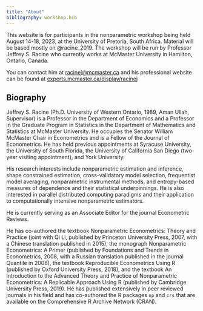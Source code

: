 ```yaml
---
title: "About"
bibliography: workshop.bib
---
```


This website is for participants in the nonparametric workshop being held August 14-18, 2023, at the University of Pretoria, South Africa. Material will be based mostly on @racine_2019. The workshop will be run by Professor Jeffrey S. Racine who currently works at McMaster University in Hamilton, Ontario, Canada.

You can contact him at <a href="mailto:racinej@mcmaster.ca">racinej\@mcmaster.ca</a> and his professional website can be found at <a href="https://experts.mcmaster.ca/display/racinej">experts.mcmaster.ca/display/racinej</a>

## Biography

Jeffrey S. Racine (Ph.D. University of Western Ontario, 1989, Aman Ullah, Supervisor) is a Professor in the Department of Economics and a Professor in the Graduate Program in Statistics in the Department of Mathematics and Statistics at McMaster University. He occupies the Senator William McMaster Chair in Econometrics and is a Fellow of the Journal of Econometrics. He has held previous appointments at Syracuse University, the University of South Florida, the University of California San Diego (two-year visiting appointment), and York University.

His research interests include nonparametric estimation and inference, shape constrained estimation, cross-validatory model selection, frequentist model averaging, nonparametric instrumental methods, and entropy-based measures of dependence and their statistical underpinnings. He is also interested in parallel distributed computing paradigms and their application to computationally intensive nonparametric estimators.

He is currently serving as an Associate Editor for the journal Econometric Reviews.

He has co-authored the textbook Nonparametric Econometrics: Theory and Practice (joint with Qi Li, published by Princeton University Press, 2007, with a Chinese translation published in 2015), the monograph Nonparametric Econometrics: A Primer (published by Foundations and Trends in Econometrics, 2008, with a Russian translation published in the journal Quantile in 2008), the textbook Reproducible Econometrics Using R (published by Oxford University Press, 2018), and the textbook An Introduction to the Advanced Theory and Practice of Nonparametric Econometrics: A Replicable Approach Using R (published by Cambridge University Press, 2019). He has published extensively in peer reviewed journals in his field and has co-authored the R packages `np` and `crs` that are available on the Comprehensive R Archive Network (CRAN).
